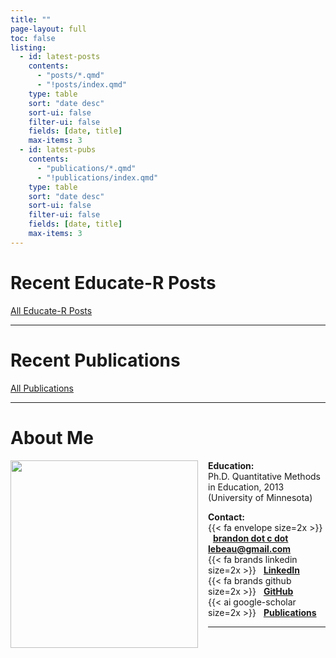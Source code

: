 ```yaml
---
title: ""
page-layout: full
toc: false
listing:
  - id: latest-posts
    contents: 
      - "posts/*.qmd"
      - "!posts/index.qmd"
    type: table
    sort: "date desc"
    sort-ui: false
    filter-ui: false
    fields: [date, title]
    max-items: 3
  - id: latest-pubs
    contents: 
      - "publications/*.qmd"
      - "!publications/index.qmd"
    type: table
    sort: "date desc"
    sort-ui: false
    filter-ui: false
    fields: [date, title]
    max-items: 3
---
```


# Recent Educate-R Posts

:::{#latest-posts}
:::

[All Educate-R Posts](/posts/){.btn .btn-outline-primary}

---

# Recent Publications

:::{#latest-pubs}
:::

[All Publications](/publications/){.btn .btn-outline-primary}

---

# About Me

![](images/LeBeauAnalytics_LeBeau.Brandon-5.jpg){style="float: left; margin-right: 1rem; width: 300px;"}

**Education:**  
Ph.D. Quantitative Methods in Education, 2013 (University of Minnesota)

**Contact:**  
{{< fa envelope size=2x >}} &nbsp; **[brandon dot c dot lebeau@gmail.com](mailto:brandon.c.lebeau@gmail.com)**  
{{< fa brands linkedin size=2x >}} &nbsp; **[LinkedIn](https://www.linkedin.com/in/blebeau11/)**  
{{< fa brands github size=2x >}} &nbsp; **[GitHub](https://github.com/lebebr01)**  
{{< ai google-scholar size=2x >}} &nbsp; **[Publications](https://scholar.google.com/citations?user=QT9Nun0AAAAJ&hl=en)**

---
